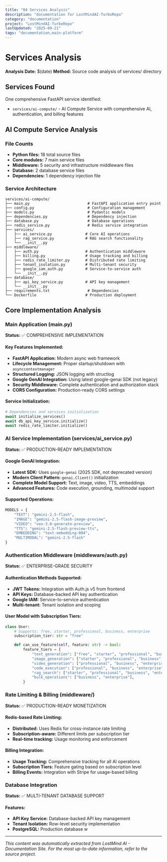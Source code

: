 ```yaml
---
title: "04 Services Analysis"
description: "documentation for LostMindAI-TurboRepo"
category: "documentation"
project: "LostMindAI-TurboRepo"
lastUpdated: "2025-09-21"
tags: "documentation,main-platform"
---
```


# Services Analysis

**Analysis Date:** $(date)
**Method:** Source code analysis of services/ directory

## Services Found

One comprehensive FastAPI service identified:

- `services/ai-compute/` - AI Compute Service with comprehensive AI, authentication, and billing features

## AI Compute Service Analysis

### File Counts

- **Python files:** 18 total source files
- **Core modules:** 7 main service files
- **Middleware:** 5 security and infrastructure middleware files
- **Database:** 2 database service files
- **Dependencies:** 1 dependency injection file

### Service Architecture

```
services/ai-compute/
├── main.py                          # FastAPI application entry point
├── config.py                        # Configuration management
├── models.py                        # Pydantic models
├── dependencies.py                  # Dependency injection
├── database.py                      # Database operations
├── redis_service.py                 # Redis service integration
├── services/
│   ├── ai_service.py               # Core AI operations
│   ├── rag_service.py              # RAG search functionality
│   └── __init__.py
├── middleware/
│   ├── auth.py                     # Authentication middleware
│   ├── billing.py                  # Usage tracking and billing
│   ├── redis_rate_limiter.py       # Distributed rate limiting
│   ├── tenant_isolation.py         # Multi-tenant security
│   ├── google_iam_auth.py          # Service-to-service auth
│   └── __init__.py
├── database/
│   ├── api_key_service.py          # API key management
│   └── __init__.py
├── requirements.txt                 # Dependencies
└── Dockerfile                      # Production deployment
```

## Core Implementation Analysis

### Main Application (main.py)

**Status:** ✅ COMPREHENSIVE IMPLEMENTATION

#### Key Features Implemented:

- **FastAPI Application:** Modern async web framework
- **Lifecycle Management:** Proper startup/shutdown with `asynccontextmanager`
- **Structured Logging:** JSON logging with structlog
- **Google GenAI Integration:** Using latest google-genai SDK (not legacy)
- **Security Middleware:** Complete authentication and authorization stack
- **CORS Configuration:** Production-ready CORS settings

#### Service Initialization:

```python
# Dependencies and services initialization
await initialize_services()
await db_api_key_service.initialize()
await redis_rate_limiter.initialize()
```

### AI Service Implementation (services/ai_service.py)

**Status:** ✅ PRODUCTION-READY IMPLEMENTATION

#### Google GenAI Integration:

- **Latest SDK:** Uses `google-genai` (2025 SDK, not deprecated version)
- **Modern Client Pattern:** `genai.Client()` initialization
- **Complete Model Support:** Text, image, video, TTS, embeddings
- **Advanced Features:** Code execution, grounding, multimodal support

#### Supported Operations:

```python
MODELS = {
    "TEXT": "gemini-2.5-flash",
    "IMAGE": "gemini-2.5-flash-image-preview",
    "VIDEO": "veo-3.0-generate-preview",
    "TTS": "gemini-2.5-flash-preview-tts",
    "EMBEDDING": "text-embedding-004",
    "MULTIMODAL": "gemini-2.5-flash"
}
```

### Authentication Middleware (middleware/auth.py)

**Status:** ✅ ENTERPRISE-GRADE SECURITY

#### Authentication Methods Supported:

- **JWT Tokens:** Integration with Auth.js v5 from frontend
- **API Keys:** Database-backed API key authentication
- **Google IAM:** Service-to-service authentication
- **Multi-tenant:** Tenant isolation and scoping

#### User Model with Subscription Tiers:

```python
class User:
    # Supports: free, starter, professional, business, enterprise
    subscription_tier: str = "free"

    def can_use_feature(self, feature: str) -> bool:
        feature_tiers = {
            "text_generation": ["free", "starter", "professional", "business", "enterprise"],
            "image_generation": ["starter", "professional", "business", "enterprise"],
            "video_generation": ["professional", "business", "enterprise"],
            "code_execution": ["professional", "business", "enterprise"],
            "rag_search": ["starter", "professional", "business", "enterprise"],
            "bulk_operations": ["business", "enterprise"],
        }
```

### Rate Limiting & Billing (middleware/)

**Status:** ✅ PRODUCTION-READY MONETIZATION

#### Redis-based Rate Limiting:

- **Distributed:** Uses Redis for cross-instance rate limiting
- **Subscription-aware:** Different limits per subscription tier
- **Real-time tracking:** Usage monitoring and enforcement

#### Billing Integration:

- **Usage Tracking:** Comprehensive tracking for all AI operations
- **Subscription Tiers:** Feature gating based on subscription level
- **Billing Events:** Integration with Stripe for usage-based billing

### Database Integration

**Status:** ✅ MULTI-TENANT DATABASE SUPPORT

#### Features:

- **API Key Service:** Database-backed API key management
- **Tenant Isolation:** Row-level security implementation
- **PostgreSQL:** Production database w

---
*This content was automatically extracted from LostMind AI - Documentation Site. For the most up-to-date information, refer to the source project.*

